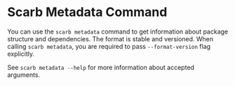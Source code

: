 # Scarb Metadata Command

You can use the `scarb metadata` command to get information about package structure and dependencies.
The format is stable and versioned.
When calling `scarb metadata`, you are required to pass `--format-version` flag explicitly.

See `scarb metadata --help` for more information about accepted arguments.
